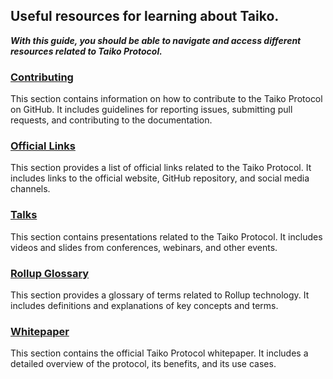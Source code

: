 ## Useful resources for learning about Taiko.

**_With this guide, you should be able to navigate and access different resources related to Taiko Protocol._**

### [Contributing](resources/contributing)

This section contains information on how to contribute to the Taiko Protocol on GitHub. It includes guidelines for reporting issues, submitting pull requests, and contributing to the documentation.

### [Official Links](resources/official-links)

This section provides a list of official links related to the Taiko Protocol. It includes links to the official website, GitHub repository, and social media channels.

### [Talks](resources/talks)

This section contains presentations related to the Taiko Protocol. It includes videos and slides from conferences, webinars, and other events.

### [Rollup Glossary](resources/rollup-glossary)

This section provides a glossary of terms related to Rollup technology. It includes definitions and explanations of key concepts and terms.

### [Whitepaper](resources/whitepaper)

This section contains the official Taiko Protocol whitepaper. It includes a detailed overview of the protocol, its benefits, and its use cases.
